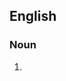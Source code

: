 ==English==

===Noun===
{{en-noun|sg=[[strike]] [[breaking]]|-}}

#{{alternative spelling of|strikebreaking}}